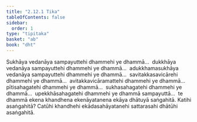 ```yaml
---
title: "2.12.1 Tika"
tableOfContents: false
sidebar:
  order: 1
type: "tipitaka"
basket: "ab"
book: "dht"
---
```



<DynamicBreadcrumb />

<Division number="437" book="dht">

<Paragraph number="533" book="dht">
Sukhāya vedanāya sampayuttehi dhammehi ye dhammā…  dukkhāya vedanāya sampayuttehi dhammehi ye dhammā…  adukkhamasukhāya vedanāya sampayuttehi dhammehi ye dhammā…  savitakkasavicārehi dhammehi ye dhammā…  avitakkavicāramattehi dhammehi ye dhammā…  pītisahagatehi dhammehi ye dhammā…  sukhasahagatehi dhammehi ye dhammā…  upekkhāsahagatehi dhammehi ye dhammā sampayuttā…  te dhammā ekena khandhena ekenāyatanena ekāya dhātuyā saṅgahitā. Katihi asaṅgahitā? Catūhi khandhehi ekādasahāyatanehi sattarasahi dhātūhi asaṅgahitā.
</Paragraph>
</Division>